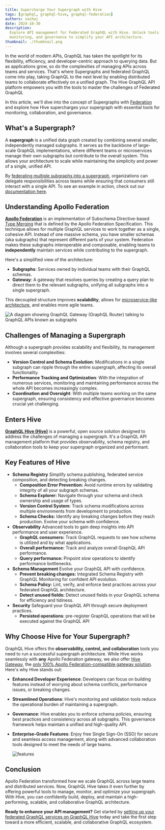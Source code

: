 ```yaml
---
title: Supercharge Your Supergraph with Hive
tags: [graphql, graphql-hive, graphql-federation]
authors: saihaj
date: 2024-10-30
description:
  Explore API management for Federated GraphQL with Hive. Unlock tools for collaboration,
  monitoring, and governance to simplify your API architecture.
thumbnail: ./thumbnail.png
---
```


In the world of modern APIs, GraphQL has taken the spotlight for its flexibility, efficiency, and
developer-centric approach to querying data. But as applications grow, so do the complexities of
managing APIs across teams and services. That's where Supergraphs and federated GraphQL come into
play, taking GraphQL to the next level by enabling distributed teams to collaborate effectively on a
unified graph. The Hive GraphQL API platform empowers you with the tools to master the challenges of
Federated GraphQL

In this article, we'll dive into the concept of Supergraphs with
[Federation](https://the-guild.dev/graphql/hive/federation) and explore how Hive supercharges your
supergraph with essential tools for monitoring, collaboration, and governance.

## What's a Supergraph?

A **supergraph** is a unified data graph created by combining several smaller, independently managed
subgraphs. It serves as the backbone of large-scale GraphQL implementations, where different teams
or microservices manage their own subgraphs but contribute to the overall system. This allows your
architecture to scale while maintaining the simplicity and power of a single, unified API.

By [federating multiple subgraphs into a supergraph](/graphql/hive/federation), organizations can
delegate responsibilities across teams while ensuring that consumers still interact with a single
API. To see an example in action, check out our
[documentation here](https://the-guild.dev/graphql/hive/docs/get-started/apollo-federation?utm_source=the_guild&utm_medium=blog&utm_campaign=supercharge-your-subgraph-with-hive).

## Understanding Apollo Federation

[**Apollo Federation**](https://www.apollographql.com/docs/federation/?utm_source=the_guild&utm_medium=blog&utm_campaign=supercharge-your-subgraph-with-hive)
is an implementation of Subschema Directive-based
[Type Merging](https://the-guild.dev/graphql/stitching/docs/approaches/type-merging?utm_source=the_guild&utm_medium=blog&utm_campaign=supercharge-your-subgraph-with-hive) that
is defined by the Apollo Federation Specification. This technique allows for multiple GraphQL
services to work together as a single, cohesive API. Instead of one massive schema, you have smaller
schemas (aka subgraphs) that represent different parts of your system. Federation makes these
subgraphs interoperable and composable, enabling teams to **independently** maintain services while
contributing to the supergraph.

Here's a simplified view of the architecture:

- **Subgraphs**: Services owned by individual teams with their GraphQL schemas.
- **Gateway**: A gateway that resolves queries by creating a query plan to direct them to the
  relevant subgraphs, unifying all subgraphs into a single supergraph.

This decoupled structure improves **scalability**, allows for
[microservice-like architecture](https://microservices.io/patterns/microservices.html?utm_source=the_guild&utm_medium=blog&utm_campaign=supercharge-your-subgraph-with-hive),
and enables more agile teams.

![A diagram showing GraphQL Gateway (GraphQL Router) talking to GraphQL APIs known as subgraphs](./architecture.png)

## Challenges of Managing a Supergraph

Although a supergraph provides scalability and flexibility, its management involves several
complexities:

- **Version Control and Schema Evolution**: Modifications in a single subgraph can ripple through
  the entire supergraph, affecting its overall functionality.
- **Performance Tracking and Optimization**: With the integration of numerous services, monitoring
  and maintaining performance across the whole API becomes increasingly complex.
- **Coordination and Oversight**: With multiple teams working on the same supergraph, ensuring
  consistency and effective governance becomes crucial yet challenging.

## Enters Hive

**[GraphQL Hive (Hive)](/graphql/hive)** is a powerful, open source solution designed to address the
challenges of managing a supergraph. It's a GraphQL API management platform that provides
observability, schema registry, and collaboration tools to keep your supergraph organized and
performant.

## Key Features of Hive

- **Schema Registry** Simplify schema publishing, federated service composition, and detecting
  breaking changes.
  - **Composition Error Prevention:** Avoid runtime errors by validating integrity of all your
    subgraph schemas.
  - **Schema Explorer:** Navigate through your schema and check ownership and usage of types.
  - **Version Control System:** Track schema modifications across multiple environments from
    development to production.
  - **Schema Checks:** Identify any breaking changes before they reach production. Evolve your
    schema with confidence.
- **Observability** Advanced tools to gain deep insights into API performance and user experience.
  - **GraphQL consumers:** Track GraphQL requests to see how schema is utilized and by what
    applications.
  - **Overall performance:** Track and analyze overall GraphQL API performance.
  - **Query performance:** Pinpoint slow operations to identify performance bottlenecks.
- **Schema Management** Evolve your GraphQL API with confidence.
  - **Prevent breaking changes:** Integrated Schema Registry with GraphQL Monitoring for confident
    API evolution.
  - **Schema Policy:** Lint, verify, and enforce best practices across your federated GraphQL
    architecture.
  - **Detect unused fields:** Detect unused fields in your GraphQL schema for efficiency and
    tidiness.
- **Security** Safeguard your GraphQL API through secure deployment practices.
  - **Persisted operations**: pre-register GraphQL operations that will be executed against the
    GraphQL API

## Why Choose Hive for Your Supergraph?

GraphQL Hive offers the **observability, control, and collaboration** tools you need to run a
successful supergraph architecture. While Hive works seamlessly with **any** Apollo Federation
gateway, we also offer
[Hive Gateway](https://the-guild.dev/graphql/hive/docs/gateway?utm_source=the_guild&utm_medium=blog&utm_campaign=supercharge-your-subgraph-with-hive),
the
[only 100% Apollo Federation-compatible gateway solution](https://the-guild.dev/blog/federation-gateway-audit?utm_source=the_guild&utm_medium=blog&utm_campaign=supercharge-your-subgraph-with-hive).
Here's why Hive stands out:

- **Enhanced Developer Experience**: Developers can focus on building features instead of worrying
  about schema conflicts, performance issues, or breaking changes.
- **Streamlined Operations**: Hive's monitoring and validation tools reduce the operational burden
  of maintaining a supergraph.
- **Governance**: Hive enables you to enforce schema policies, ensuring best practices and
  consistency across all subgraphs. This governance framework helps maintain a unified and
  high-quality API.
- **Enterprise-Grade Features**: Enjoy free Single Sign-On (SSO) for secure and seamless access
  management, along with advanced collaboration tools designed to meet the needs of large teams.

  ![features](./features.png)

## Conclusion

Apollo Federation transformed how we scale GraphQL across large teams and distributed services. Now,
GraphQL Hive takes it even further by offering powerful tools to manage, monitor, and optimize your
supergraph. With Hive, you can confidently build, deploy, and maintain a high-performing, scalable,
and collaborative GraphQL architecture.

**Ready to enhance your API management?** Get started by
[setting up your federated GraphQL services on GraphQL Hive](https://the-guild.dev/graphql/hive/docs/get-started/apollo-federation?utm_source=the_guild&utm_medium=blog&utm_campaign=supercharge-your-subgraph-with-hive)
today and take the first step toward a more efficient, scalable, and collaborative GraphQL
ecosystem.
